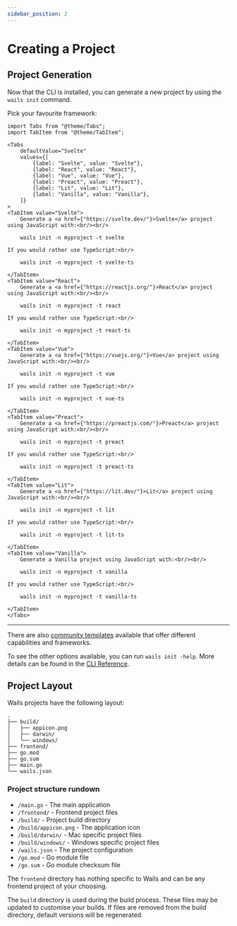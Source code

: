 ```yaml
---
sidebar_position: 2
---
```


# Creating a Project

## Project Generation

Now that the CLI is installed, you can generate a new project by using the `wails init` command.

Pick your favourite framework:

```mdx-code-block
import Tabs from "@theme/Tabs";
import TabItem from "@theme/TabItem";

<Tabs
    defaultValue="Svelte"
    values={[
        {label: "Svelte", value: "Svelte"},
        {label: "React", value: "React"},
        {label: "Vue", value: "Vue"},
        {label: "Preact", value: "Preact"},
        {label: "Lit", value: "Lit"},
        {label: "Vanilla", value: "Vanilla"},
    ]}
>
<TabItem value="Svelte">
    Generate a <a href={"https://svelte.dev/"}>Svelte</a> project using JavaScript with:<br/><br/>

    wails init -n myproject -t svelte

If you would rather use TypeScript:<br/>

    wails init -n myproject -t svelte-ts

</TabItem>
<TabItem value="React">
    Generate a <a href={"https://reactjs.org/"}>React</a> project using JavaScript with:<br/><br/>

    wails init -n myproject -t react

If you would rather use TypeScript:<br/>

    wails init -n myproject -t react-ts

</TabItem>
<TabItem value="Vue">
    Generate a <a href={"https://vuejs.org/"}>Vue</a> project using JavaScript with:<br/><br/>

    wails init -n myproject -t vue

If you would rather use TypeScript:<br/>

    wails init -n myproject -t vue-ts

</TabItem>
<TabItem value="Preact">
    Generate a <a href={"https://preactjs.com/"}>Preact</a> project using JavaScript with:<br/><br/>

    wails init -n myproject -t preact

If you would rather use TypeScript:<br/>

    wails init -n myproject -t preact-ts

</TabItem>
<TabItem value="Lit">
    Generate a <a href={"https://lit.dev/"}>Lit</a> project using JavaScript with:<br/><br/>

    wails init -n myproject -t lit

If you would rather use TypeScript:<br/>

    wails init -n myproject -t lit-ts

</TabItem>
<TabItem value="Vanilla">
    Generate a Vanilla project using JavaScript with:<br/><br/>

    wails init -n myproject -t vanilla

If you would rather use TypeScript:<br/>

    wails init -n myproject -t vanilla-ts

</TabItem>
</Tabs>
```

<hr />

There are also [community templates](../community/templates.mdx) available that offer different capabilities and frameworks.

To see the other options available, you can run `wails init -help`. More details can be found in the [CLI Reference](../reference/cli.mdx#init).

## Project Layout

Wails projects have the following layout:

```
.
├── build/
│   ├── appicon.png
│   ├── darwin/
│   └── windows/
├── frontend/
├── go.mod
├── go.sum
├── main.go
└── wails.json
```

### Project structure rundown

- `/main.go` - The main application
- `/frontend/` - Frontend project files
- `/build/` - Project build directory
- `/build/appicon.png` - The application icon
- `/build/darwin/` - Mac specific project files
- `/build/windows/` - Windows specific project files
- `/wails.json` - The project configuration
- `/go.mod` - Go module file
- `/go.sum` - Go module checksum file

The `frontend` directory has nothing specific to Wails and can be any frontend project of your choosing.

The `build` directory is used during the build process. These files may be updated to customise your builds. If files are removed from the build directory, default versions will be regenerated.
